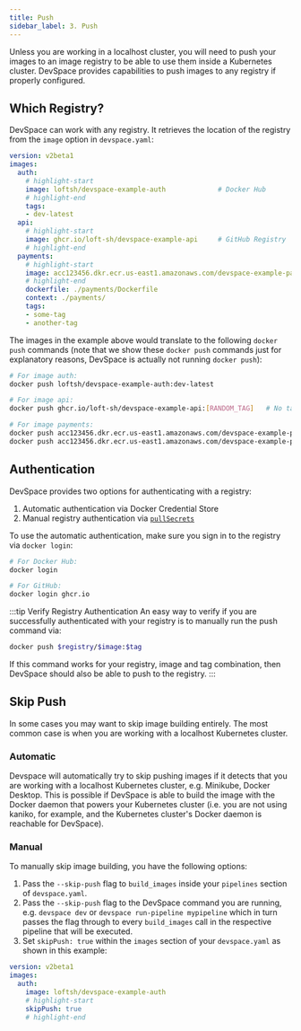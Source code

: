 ```yaml
---
title: Push
sidebar_label: 3. Push
---
```


Unless you are working in a localhost cluster, you will need to push your images to an image registry to be able to use them inside a Kubernetes cluster. DevSpace provides capabilities to push images to any registry if properly configured.

## Which Registry?
DevSpace can work with any registry. It retrieves the location of the registry from the `image` option in `devspace.yaml`:

```yaml title=devspace.yaml
version: v2beta1
images:
  auth:
    # highlight-start
    image: loftsh/devspace-example-auth             # Docker Hub
    # highlight-end
    tags:
    - dev-latest
  api:
    # highlight-start
    image: ghcr.io/loft-sh/devspace-example-api     # GitHub Registry
    # highlight-end
  payments:
    # highlight-start
    image: acc123456.dkr.ecr.us-east1.amazonaws.com/devspace-example-payments     # AWS ECR
    # highlight-end
    dockerfile: ./payments/Dockerfile
    context: ./payments/
    tags:
    - some-tag
    - another-tag
```
The images in the example above would translate to the following `docker push` commands (note that we show these `docker push` commands just for explanatory reasons, DevSpace is actually not running `docker push`):
```bash
# For image auth:
docker push loftsh/devspace-example-auth:dev-latest

# For image api:
docker push ghcr.io/loft-sh/devspace-example-api:[RANDOM_TAG]   # No tags were provided, so DevSpace generates a random tag

# For image payments:
docker push acc123456.dkr.ecr.us-east1.amazonaws.com/devspace-example-payments:some-tag
docker push acc123456.dkr.ecr.us-east1.amazonaws.com/devspace-example-payments:another-tag
```


## Authentication
DevSpace provides two options for authenticating with a registry:
1. Automatic authentication via Docker Credential Store
2. Manual registry authentication via [`pullSecrets`](../pullSecrets/README.mdx)

To use the automatic authentication, make sure you sign in to the registry via `docker login`:
```bash
# For Docker Hub:
docker login

# For GitHub:
docker login ghcr.io
```

:::tip Verify Registry Authentication
An easy way to verify if you are successfully authenticated with your registry is to manually run the push command via:
```bash
docker push $registry/$image:$tag
```
If this command works for your registry, image and tag combination, then DevSpace should also be able to push to the registry.
:::


## Skip Push
In some cases you may want to skip image building entirely. The most common case is when you are working with a localhost Kubernetes cluster.

### Automatic
Devspace will automatically try to skip pushing images if it detects that you are working with a localhost Kubernetes cluster, e.g. Minikube, Docker Desktop. This is possible if DevSpace is able to build the image with the Docker daemon that powers your Kubernetes cluster (i.e. you are not using kaniko, for example, and the Kubernetes cluster's Docker daemon is reachable for DevSpace).

### Manual
To manually skip image building, you have the following options:
1. Pass the `--skip-push` flag to `build_images` inside your `pipelines` section of `devspace.yaml`.
2. Pass the `--skip-push` flag to the DevSpace command you are running, e.g. `devspace dev` or `devspace run-pipeline mypipeline` which in turn passes the flag through to every `build_images` call in the respective pipeline that will be executed.
3. Set `skipPush: true` within the `images` section of your `devspace.yaml` as shown in this example:
  ```yaml title=devspace.yaml
  version: v2beta1
  images:
    auth:
      image: loftsh/devspace-example-auth
      # highlight-start
      skipPush: true
      # highlight-end
  ```
